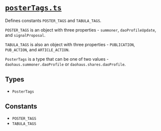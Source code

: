 # [`posterTags.ts`](https://github.com/HausDAO/daohaus-monorepo/blob/develop/libs/common-utilities/src/constants/posterTags.ts)

Defines constants `POSTER_TAGS` and `TABULA_TAGS`.

`POSTER_TAGS` is an object with three properties - `summoner`, `daoProfileUpdate`, and `signalProposal`.

`TABULA_TAGS` is also an object with three properties - `PUBLICATION`, `PUB_ACTION`, and `ARTICLE_ACTION`.

`PosterTags` is a type that can be one of two values - `daohaus.summoner.daoProfile` or `daohaus.shares.daoProfile`.

## Types

- `PosterTags`

## Constants

- `POSTER_TAGS`
- `TABULA_TAGS`
